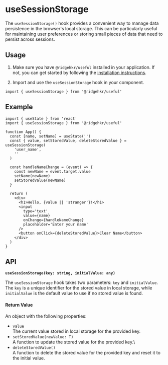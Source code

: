
# useSessionStorage

The `useSessionStorage()` hook provides a convenient way to manage data persistence in the browser's local storage. This can be particularly useful for maintaining user preferences or storing small pieces of data that need to persist across sessions.

## Usage

1. Make sure you have `@ridgehkr/useful` installed in your application. If not, you can get started by following the [installation instructions](/#getting-started).

2. Import and use the `useSessionStorage` hook in your component.

```tsx
import { useSessionStorage } from '@ridgehkr/useful'
```

## Example

```tsx
import { useState } from 'react'
import { useSessionStorage } from '@ridgehkr/useful'

function App() {
  const [name, setName] = useState('')
  const { value, setStoredValue, deleteStoredValue } = useSessionStorage(
    'user_name',
    ''
  )

  const handleNameChange = (event) => {
    const newName = event.target.value
    setName(newName)
    setStoredValue(newName)
  }

  return (
    <div>
      <h1>Hello, {value || 'stranger'}!</h1>
      <input
        type='text'
        value={name}
        onChange={handleNameChange}
        placeholder='Enter your name'
      />
      <button onClick={deleteStoredValue}>Clear Name</button>
    </div>
  )
}
```

## API

**`useSessionStorage(key: string, initialValue: any)`**

The `useSessionStorage` hook takes two parameters: `key` and `initialValue`. The `key` is a unique identifier for the stored value in local storage, while `initialValue` is the default value to use if no stored value is found.

#### Return Value

An object with the following properties:

- `value`\
  The current value stored in local storage for the provided key.
- `setStoredValue(newValue: T)`\
  A function to update the stored value for the provided key.\
- `deleteStoredValue()`\
  A function to delete the stored value for the provided key and reset it to the initial value.

